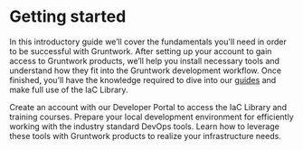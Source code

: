 
# Getting started

In this introductory guide we’ll cover the fundamentals you'll need in order to be successful with Gruntwork. After setting up your account to gain access to Gruntwork products, we’ll help you install necessary tools and understand how they fit into the Gruntwork development workflow. Once finished, you’ll have the knowledge required to dive into our [guides](/guides) and make full use of the IaC Library.

<CardList>
  <Card
    title="Gain access to Gruntwork’s products"
    href="/intro/dev-portal/create-account"
  >
    Create an account with our Developer Portal to access the IaC Library and
    training courses.
  </Card>
  <Card
    title="Set up your environment"
    href="/intro/environment-setup/recommended_tools"
  >
    Prepare your local development environment for efficiently working with the
    industry standard DevOps tools.
  </Card>
  <Card
    title="Learn the tools of the trade"
    href="/intro/tool-fundamentals/docker"
  >
    Learn how to leverage these tools with Gruntwork products to realize your
    infrastructure needs.
  </Card>
</CardList>


<!-- ##DOCS-SOURCER-START
{
  "sourcePlugin": "local-copier",
  "hash": "2c594f2c6b6c5ab9e1c211a3475fa279"
}
##DOCS-SOURCER-END -->
